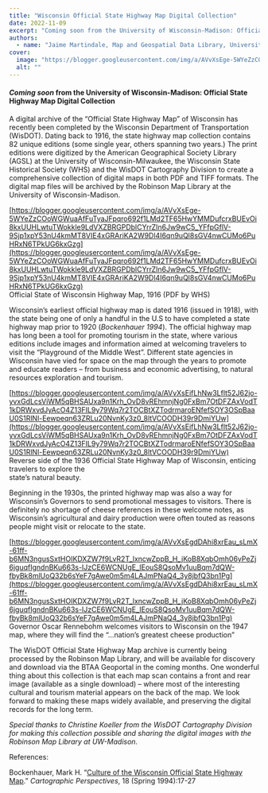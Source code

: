```yaml
---
title: "Wisconsin Official State Highway Map Digital Collection"
date: 2022-11-09
excerpt: "Coming soon from the University of Wisconsin-Madison: Official State Highway Map Digital Collection A digital archive of the \u201cOfficial State Highway Map\u201d of Wisconsin has recently been completed by the Wisconsin Department of Transportation (WisDOT)."
authors:
  - name: "Jaime Martindale, Map and Geospatial Data Library, University of Wisconsin-Madison"
cover:
  image: "https://blogger.googleusercontent.com/img/a/AVvXsEge-5WYeZzCOoWGWuaAfFuTyaJFpqro692f1LMd2TF65HwYMMDufcrxBUEvOi8kxUUHLwtuTWokkle9LdVXZBRGPDblCYrrZIn6Jw9wC5_YFfpGflV-9Sjp1xpY53nU4kmMT8VIE4xGRAriKA2W9Dl4I6qn9uQl8sGV4nwCUMo6PuHRxN6TPkUG6kxGzg=s320"
  alt: ""
---
```


#### *Coming soon* from the University of Wisconsin-Madison:  Official State Highway Map Digital Collection



A digital archive of the “Official State Highway Map” of Wisconsin has recently been completed by the Wisconsin Department of Transportation (WisDOT).  Dating back to 1916, the state highway map collection contains 82 unique editions (some single year, others   spanning two years.) The print editions were digitized by the American Geographical Society Library (AGSL) at the University of Wisconsin-Milwaukee, the Wisconsin State Historical Society (WHS) and the WisDOT Cartography Division to create a comprehensive   collection of digital maps in both PDF and TIFF formats.  The digital map files will be archived by the Robinson Map Library at the University of Wisconsin-Madison.

 

 

[https://blogger.googleusercontent.com/img/a/AVvXsEge-5WYeZzCOoWGWuaAfFuTyaJFpqro692f1LMd2TF65HwYMMDufcrxBUEvOi8kxUUHLwtuTWokkle9LdVXZBRGPDblCYrrZIn6Jw9wC5_YFfpGflV-9Sjp1xpY53nU4kmMT8VIE4xGRAriKA2W9Dl4I6qn9uQl8sGV4nwCUMo6PuHRxN6TPkUG6kxGzg](https://blogger.googleusercontent.com/img/a/AVvXsEge-5WYeZzCOoWGWuaAfFuTyaJFpqro692f1LMd2TF65HwYMMDufcrxBUEvOi8kxUUHLwtuTWokkle9LdVXZBRGPDblCYrrZIn6Jw9wC5_YFfpGflV-9Sjp1xpY53nU4kmMT8VIE4xGRAriKA2W9Dl4I6qn9uQl8sGV4nwCUMo6PuHRxN6TPkUG6kxGzg)  
 Official State of Wisconsin Highway Map, 1916 (PDF by WHS)

 

 

Wisconsin’s earliest official highway map is dated 1916 (issued in 1918), with the state being one of only a handful in the U.S to have completed a state highway map prior to 1920 (*Bockenhauer 1994*). The official highway map has   long been a tool for promoting tourism in the state, where various editions include images and information aimed at welcoming travelers to visit the “Playground of the Middle West”. Different state agencies in Wisconsin have vied for space on the map through   the years to promote and educate readers – from business and economic advertising, to natural resources exploration and tourism.

 

 

[https://blogger.googleusercontent.com/img/a/AVvXsEifLhNw3Lflt52J62jo-yvxGdLcsViWM5qBHSAUxa9n1Krh_OvD8vREhmnjNg0FxBm7OtDFZAxVodT1kDRWxvdJyAcO4Z13FIL9y79Wq7r2TOCBtXZTodrmaroENfefSOY3OSpBaaU0S1RlNl-Eewpeqn63ZRLu20NvnKy3z0_8ltVCOODH39r9DmiYUw](https://blogger.googleusercontent.com/img/a/AVvXsEifLhNw3Lflt52J62jo-yvxGdLcsViWM5qBHSAUxa9n1Krh_OvD8vREhmnjNg0FxBm7OtDFZAxVodT1kDRWxvdJyAcO4Z13FIL9y79Wq7r2TOCBtXZTodrmaroENfefSOY3OSpBaaU0S1RlNl-Eewpeqn63ZRLu20NvnKy3z0_8ltVCOODH39r9DmiYUw)  
 Reverse side of the 1936 Official State Highway Map of Wisconsin, enticing travelers to explore the    
  state’s natural beauty.

 

 

Beginning in the 1930s, the printed highway map was also a way for Wisconsin’s Governors to send promotional messages to visitors. There is definitely no shortage of cheese references in these welcome notes, as Wisconsin’s agricultural   and dairy production were often touted as reasons people might visit or relocate to the state.

 

 

[https://blogger.googleusercontent.com/img/a/AVvXsEgdDAhi8xrEau_sLmX-61ff-b6MN3ngusSxtHOIKDXZW7f9LvR2T_lxncwZppB_H_jKoB8XqbOmh06yPeZj6jguqfIgndnBKu663s-IJzCE6WCNUgE_IEouS8QsoMv1uuBqm7dQW-fbyBk8mlUoQ32b6sYeF7gAwe0m5m4LAJmPNaQ4_3y8jbfQ3bn1Pg](https://blogger.googleusercontent.com/img/a/AVvXsEgdDAhi8xrEau_sLmX-61ff-b6MN3ngusSxtHOIKDXZW7f9LvR2T_lxncwZppB_H_jKoB8XqbOmh06yPeZj6jguqfIgndnBKu663s-IJzCE6WCNUgE_IEouS8QsoMv1uuBqm7dQW-fbyBk8mlUoQ32b6sYeF7gAwe0m5m4LAJmPNaQ4_3y8jbfQ3bn1Pg)  
 Governor Oscar Rennebohm welcomes visitors to Wisconsin on the 1947 map, where they will find the “…nation’s greatest cheese production”

 

 

The WisDOT Official State Highway Map archive is currently being processed by the Robinson Map Library, and will be available for discovery and download via the BTAA Geoportal in the coming months. One wonderful thing about this collection   is that each map scan contains a front and rear image (available as a single download) – where most of the interesting cultural and tourism material appears on the back of the map. We look forward to making these maps widely available, and preserving the digital   records for the long term.

 

 

*Special thanks to Christine Koeller from the WisDOT Cartography Division for making this collection possible and sharing the digital images with the Robinson Map Library at UW-Madison.*

 

 

References:

 

Bockenhauer, Mark H. “[Culture of the Wisconsin Official State Highway Map](https://cartographicperspectives.org/index.php/journal/article/view/cp18-bockenhauer).”  *Cartographic Perspectives*, 18 (Spring 1994):17-27
